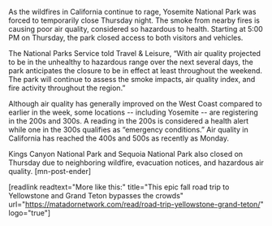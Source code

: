 As the wildfires in California continue to rage, Yosemite National Park was forced to temporarily close Thursday night. The smoke from nearby fires is causing poor air quality, considered so hazardous to health. Starting at 5:00 PM on Thursday, the park closed access to both visitors and vehicles. 

The National Parks Service told Travel & Leisure, “With air quality projected to be in the unhealthy to hazardous range over the next several days, the park anticipates the closure to be in effect at least throughout the weekend. The park will continue to assess the smoke impacts, air quality index, and fire activity throughout the region.”

Although air quality has generally improved on the West Coast compared to earlier in the week, some locations -- including Yosemite -- are registering in the 200s and 300s. A reading in the 200s is considered a health alert while one in the 300s qualifies as “emergency conditions.” Air quality in California has reached the 400s and 500s as recently as Monday.

Kings Canyon National Park and Sequoia National Park also closed on Thursday due to neighboring wildfire, evacuation notices, and hazardous air quality. [mn-post-ender]

[readlink readtext="More like this:" title="This epic fall road trip to Yellowstone and Grand Teton bypasses the crowds"  url="https://matadornetwork.com/read/road-trip-yellowstone-grand-teton/" logo="true"]
